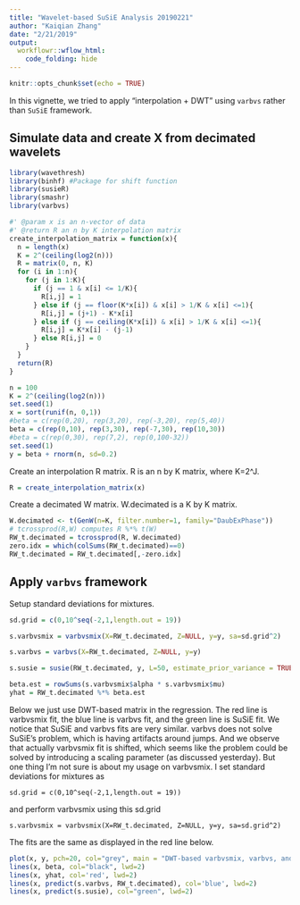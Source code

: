 ```yaml
---
title: "Wavelet-based SuSiE Analysis 20190221"
author: "Kaiqian Zhang"
date: "2/21/2019"
output: 
  workflowr::wflow_html:
    code_folding: hide
---
```



```r
knitr::opts_chunk$set(echo = TRUE)
```

In this vignette, we tried to apply "interpolation + DWT" using `varbvs` rather than `SuSiE` framework.

## Simulate data and create X from decimated wavelets

```r
library(wavethresh)
library(binhf) #Package for shift function
library(susieR)
library(smashr)
library(varbvs)
```

```r
#' @param x is an n-vector of data
#' @return R an n by K interpolation matrix
create_interpolation_matrix = function(x){
  n = length(x)
  K = 2^(ceiling(log2(n)))
  R = matrix(0, n, K)
  for (i in 1:n){
    for (j in 1:K){
      if (j == 1 & x[i] <= 1/K){
        R[i,j] = 1
      } else if (j == floor(K*x[i]) & x[i] > 1/K & x[i] <=1){
        R[i,j] = (j+1) - K*x[i]
      } else if (j == ceiling(K*x[i]) & x[i] > 1/K & x[i] <=1){
        R[i,j] = K*x[i] - (j-1)
      } else R[i,j] = 0
    }
  }
  return(R)
}
```

```r
n = 100
K = 2^(ceiling(log2(n)))
set.seed(1)
x = sort(runif(n, 0,1))
#beta = c(rep(0,20), rep(3,20), rep(-3,20), rep(5,40))
beta = c(rep(0,10), rep(3,30), rep(-7,30), rep(10,30))
#beta = c(rep(0,30), rep(7,2), rep(0,100-32))
set.seed(1)
y = beta + rnorm(n, sd=0.2)
```

Create an interpolation R matrix. R is an n by K matrix, where K=2^J.
```r
R = create_interpolation_matrix(x)
```

Create a decimated W matrix. W.decimated is a K by K matrix. 
```r
W.decimated <- t(GenW(n=K, filter.number=1, family="DaubExPhase"))
# tcrossprod(R,W) computes R %*% t(W)
RW_t.decimated = tcrossprod(R, W.decimated)
zero.idx = which(colSums(RW_t.decimated)==0)
RW_t.decimated = RW_t.decimated[,-zero.idx]
```


## Apply `varbvs` framework 

Setup standard deviations for mixtures.
```r
sd.grid = c(0,10^seq(-2,1,length.out = 19))
```

```r
s.varbvsmix = varbvsmix(X=RW_t.decimated, Z=NULL, y=y, sa=sd.grid^2)
```

```r
s.varbvs = varbvs(X=RW_t.decimated, Z=NULL, y=y)
```

```r
s.susie = susie(RW_t.decimated, y, L=50, estimate_prior_variance = TRUE, optimV_method = 'optim')
```

```r
beta.est = rowSums(s.varbvsmix$alpha * s.varbvsmix$mu)
yhat = RW_t.decimated %*% beta.est
```

Below we just use DWT-based matrix in the regression. The red line is varbvsmix fit, the blue line is varbvs fit, and the green line is SuSiE fit. We notice that SuSiE and varbvs fits are very similar. varbvs does not solve SuSiE's problem, which is having artifacts around jumps. And we observe that actually varbvsmix fit is shifted, which seems like the problem could be solved by introducing a scaling parameter (as discussed yesterday). But one thing I'm not sure is about my usage on varbvsmix. I set standard deviations for mixtures as 

```
sd.grid = c(0,10^seq(-2,1,length.out = 19))
```

and perform varbvsmix using this sd.grid

```
s.varbvsmix = varbvsmix(X=RW_t.decimated, Z=NULL, y=y, sa=sd.grid^2)
```
The fits are the same as displayed in the red line below. 

```r
plot(x, y, pch=20, col="grey", main = "DWT-based varbvsmix, varbvs, and SuSiE fit")
lines(x, beta, col="black", lwd=2)
lines(x, yhat, col='red', lwd=2)
lines(x, predict(s.varbvs, RW_t.decimated), col='blue', lwd=2)
lines(x, predict(s.susie), col="green", lwd=2)
```




